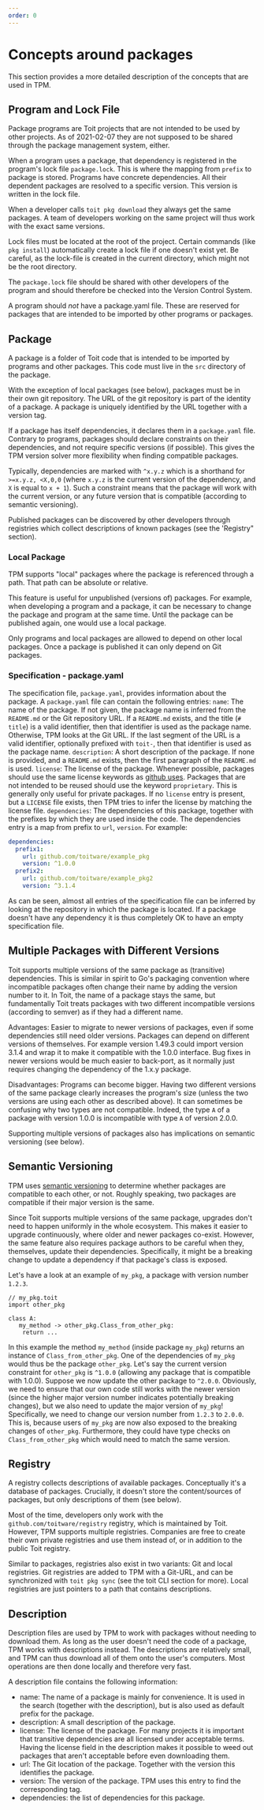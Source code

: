 ```yaml
---
order: 0
---
```


# Concepts around packages

This section provides a more detailed description of the concepts that are used in TPM.

## Program and Lock File

Package programs are Toit projects that are not intended to be used by other projects. As of 2021-02-07 they are not supposed to be shared through the package management system, either.

When a program uses a package, that dependency is registered in the program's lock file `package.lock`. This is where the mapping from `prefix` to package is stored. Programs have concrete dependencies. All their dependent packages are resolved to a specific version. This version is written in the lock file.

When a developer calls `toit pkg download` they always get the same packages. A team of developers working on the same project will thus work with the exact same versions.

Lock files must be located at the root of the project. Certain commands (like `pkg install`) automatically create a lock file if one doesn't exist yet. Be careful, as the lock-file is created in the current directory, which might not be the root directory.

<Note>

The `package.lock` file should be shared with other developers of the program and should therefore be checked into the Version Control System.

</Note>

A program should _not_ have a package.yaml file. These are reserved for packages that are intended to be imported by other programs or packages.

## Package

A package is a folder of Toit code that is intended to be imported by programs and other packages. This code must live in the `src` directory of the package.

With the exception of local packages (see below), packages must be in their own git repository. The URL of the git repository is part of the identity of a package. A package is uniquely identified by the URL together with a version tag.

If a package has itself dependencies, it declares them in a `package.yaml` file. Contrary to programs, packages should declare constraints on their dependencies, and not require specific versions (if possible). This gives the TPM version solver more flexibility when finding compatible packages.

Typically, dependencies are marked with `^x.y.z` which is a shorthand for `>=x.y.z, <X,0,0` (where `x.y.z` is the current version of the dependency, and `X` is equal to `x + 1`). Such a constraint means that the package will work with the current version, or any future version that is compatible (according to semantic versioning).

Published packages can be discovered by other developers through registries which collect descriptions of known packages (see the 'Registry" section).

### Local Package

TPM supports "local" packages where the package is referenced through a path. That path can be absolute or relative.

This feature is useful for unpublished (versions of) packages. For example, when developing a program and a package, it can be necessary to change the package and program at the same time. Until the package can be published again, one would use a local package.

<Note>

Only programs and local packages are allowed to depend on other local packages. Once a package is published it can
only depend on Git packages.

</Note>

### Specification - package.yaml

The specification file, `package.yaml`, provides information about the package. A `package.yaml` file can contain the following entries:
`name`: The name of the package. If not given, the package name is inferred from the `README.md` or the Git repository URL.
If a `README.md` exists, and the title (`# title`) is a valid identifier, then that identifier is used as the package name.
Otherwise, TPM looks at the Git URL. If the last segment of the URL is a valid identifier, optionally prefixed with `toit-`, then that identifier is used as the package name.
`description`: A short description of the package. If none is provided, and a `README.md` exists, then the first paragraph of the `README.md` is used.
`license`: The license of the package. Whenever possible, packages should use the same license keywords as [github uses](https://docs.github.com/en/github/creating-cloning-and-archiving-repositories/licensing-a-repository).
Packages that are not intended to be reused should use the keyword `proprietary`. This is generally only useful for private packages.
If no `license` entry is present, but a `LICENSE` file exists, then TPM tries to infer the license by matching the license file.
`dependencies`: The dependencies of this package, together with the prefixes by which they are used inside the code. The dependencies entry is a map from prefix to `url`, `version`. For example:

```yaml
dependencies:
  prefix1:
    url: github.com/toitware/example_pkg
    version: ^1.0.0
  prefix2:
    url: github.com/toitware/example_pkg2
    version: ^3.1.4
```

As can be seen, almost all entries of the specification file can be inferred by looking at the repository in which the package is located. If a package doesn't have any dependency it is thus completely OK to have an empty specification file.

## Multiple Packages with Different Versions

Toit supports multiple versions of the same package as (transitive) dependencies. This is similar in spirit to Go's packaging convention where incompatible packages often change their name by adding the version number to it.
In Toit, the name of a package stays the same, but fundamentally Toit treats packages with two different incompatible versions (according to semver) as if they had a different name.

Advantages:
Easier to migrate to newer versions of packages, even if some dependencies still need older versions.
Packages can depend on different versions of themselves. For example version 1.49.3 could import version 3.1.4 and wrap it to make it compatible with the 1.0.0 interface. Bug fixes in newer versions would be much easier to back-port, as it normally just requires changing the dependency of the 1.x.y package.

Disadvantages:
Programs can become bigger. Having two different versions of the same package clearly increases the program's size (unless the two versions are using each other as described above).
It can sometimes be confusing why two types are not compatible. Indeed, the type `A` of a package with version 1.0.0 is incompatible with type `A` of version 2.0.0.

Supporting multiple versions of packages also has implications on semantic versioning (see below).

## Semantic Versioning

TPM uses [semantic versioning](http://semver.org) to determine whether packages are compatible to each other, or not. Roughly speaking, two packages are compatible if their major version is the same.

Since Toit supports multiple versions of the same package, upgrades don't need to happen uniformly in the whole ecosystem. This makes it easier to upgrade continuously, where older and newer packages co-exist. However, the same feature also requires package authors to be careful when they, themselves, update their dependencies. Specifically, it might be a breaking change to update a dependency if that package's class is exposed.

Let's have a look at an example of `my_pkg`, a package with version number `1.2.3`.

<!-- SKIP CODE -->

```
// my_pkg.toit
import other_pkg

class A:
   my_method -> other_pkg.Class_from_other_pkg:
    return ...
```

In this example the method `my_method` (inside package `my_pkg`) returns an instance of `Class_from_other_pkg`. One of the dependencies of `my_pkg` would thus be the package `other_pkg`.
Let's say the current version constraint for `other_pkg` is `^1.0.0` (allowing any package that is compatible with 1.0.0). Suppose we now update the other package to `^2.0.0`. Obviously, we need to ensure that our own code still works with the newer version (since the higher major version number indicates potentially breaking changes), but we also need to update the major version of `my_pkg`!
Specifically, we need to change our version number from `1.2.3` to `2.0.0`. This is, because users of `my_pkg` are now also exposed to the breaking changes of `other_pkg`. Furthermore, they could have type checks on `Class_from_other_pkg` which would need to match the same version.

## Registry

A registry collects descriptions of available packages. Conceptually it's a database of packages. Crucially, it doesn't store the content/sources of packages, but only descriptions of them (see below).

Most of the time, developers only work with the `github.com/toitware/registry` registry, which is maintained by Toit. However, TPM supports multiple registries. Companies are free to create their own private registries and use them instead of, or in addition to the public Toit registry.

Similar to packages, registries also exist in two variants: Git and local registries. Git registries are added to TPM with a Git-URL, and can be synchronized with `toit pkg sync` (see the toit CLI section for more).
Local registries are just pointers to a path that contains descriptions.

## Description

Description files are used by TPM to work with packages without needing to download them. As long as the user doesn't need the code of a package, TPM works with descriptions instead. The descriptions are relatively small, and TPM can thus download all of them onto the user's computers. Most operations are then done locally and therefore very fast.

A description file contains the following information:

- name: The name of a package is mainly for convenience. It is used in the search (together with the description), but is also used as default prefix for the package.
- description: A small description of the package.
- license: The license of the package. For many projects it is important that transitive dependencies are all licensed under acceptable terms. Having the license field in the description makes it possible to weed out packages that aren't acceptable before even downloading them.
- url: The Git location of the package. Together with the version this identifies the package.
- version: The version of the package. TPM uses this entry to find the corresponding tag.
- dependencies: the list of dependencies for this package.
